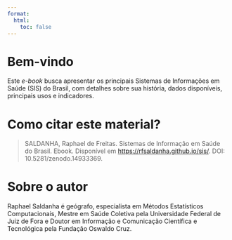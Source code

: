 ```yaml
---
format:
  html:
    toc: false
---
```


# Bem-vindo {.unnumbered}

Este *e-book* busca apresentar os principais Sistemas de Informações em Saúde (SIS) do Brasil, com detalhes sobre sua história, dados disponíveis, principais usos e indicadores.

# Como citar este material?

> SALDANHA, Raphael de Freitas. Sistemas de Informação em Saúde do Brasil. Ebook. Disponível em <https://rfsaldanha.github.io/sis/>. DOI: 10.5281/zenodo.14933369.

# Sobre o autor

Raphael Saldanha é geógrafo, especialista em Métodos Estatísticos Computacionais, Mestre em Saúde Coletiva pela Universidade Federal de Juiz de Fora e Doutor em Informação e Comunicação Científica e Tecnológica pela Fundação Oswaldo Cruz.
